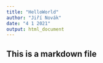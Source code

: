 ---
title: "HelloWorld"
author: "Jiří Novák"
date: "4 1 2021"
output: html_document
---
## This is a markdown file